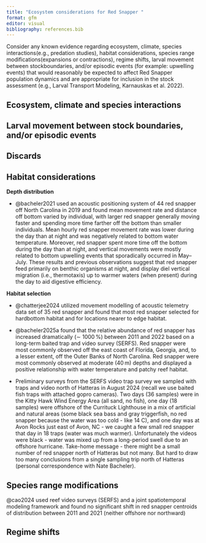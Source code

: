 ```yaml
---
title: "Ecosystem considerations for Red Snapper "
format: gfm
editor: visual
bibliography: references.bib
---
```


Consider any known evidence regarding ecosystem, climate, species interactions(e.g., predation studies), habitat considerations, species range modifications(expansions or contractions), regime shifts, larval movement between stockboundaries, and/or episodic events (for example: upwelling events) that would reasonably be expected to affect Red Snapper population dynamics and are appropriate for inclusion in the stock assessment (e.g., Larval Transport Modeling, Karnauskas et al. 2022).

## Ecosystem, climate and species interactions 

## Larval movement between stock boundaries, and/or episodic events 

## Discards 

## Habitat considerations 

**Depth distribution** 

-   @bacheler2021 used an acoustic positioning system of 44 red snapper off North Carolina in 2019 and found mean movement rate and distance off bottom varied by individual, with larger red snapper generally moving faster and spending more time farther off the bottom than smaller individuals. Mean hourly red snapper movement rate was lower during the day than at night and was negatively related to bottom water temperature. Moreover, red snapper spent more time off the bottom during the day than at night, and vertical movements were mostly related to bottom upwelling events that sporadically occurred in May–July. These results and previous observations suggest that red snapper feed primarily on benthic organisms at night, and display diel vertical migration (i.e., thermotaxis) up to warmer waters (when present) during the day to aid digestive efficiency. 

**Habitat selection** 

-   @chatterjee2024 utilized movement modelling of acoustic telemetry data set of 35 red snapper and found that most red snapper selected for hardbottom habitat and for locations nearer to edge habitat.

-   @bacheler2025a found that the relative abundance of red snapper has increased dramatically (∼ 1000 %) between 2011 and 2022 based on a long-term baited trap and video survey (SERFS). Red snapper were most commonly observed off the east coast of Florida, Georgia, and, to a lesser extent, off the Outer Banks of North Carolina. Red snapper were most commonly observed at moderate (40 m) depths and displayed a positive relationship with water temperature and patchy reef habitat.

-   Preliminary surveys from the SERFS video trap survey we sampled with traps and video north of Hatteras in August 2024 (recall we use baited fish traps with attached gopro cameras). Two days (36 samples) were in the Kitty Hawk Wind Energy Area (all sand, no fish), one day (18 samples) were offshore of the Currituck Lighthouse in a mix of artificial and natural areas (some black sea bass and gray triggerfish, no red snapper because the water was too cold - like 14 C), and one day was at Avon Rocks just east of Avon, NC - we caught a few small red snapper that day in 18 traps (water was much warmer). Unfortunately the videos were black - water was mixed up from a long-period swell due to an offshore hurricane. Take-home message - there might be a small number of red snapper north of Hatteras but not many. But hard to draw too many conclusions from a single sampling trip north of Hatteras (personal correspondence with Nate Bacheler). 

## Species range modifications 

@cao2024 used reef video surveys (SERFS) and a joint spatiotemporal modeling framework and found no significant shift in red snapper centroids of distribution between 2011 and 2021 (neither offshore nor northward)

## Regime shifts 

##  
